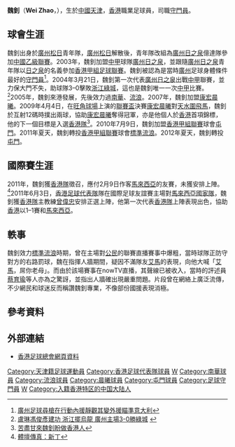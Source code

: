 {{for|[[魏徵|魏徵]]的祖父|魏釗 (北魏)}}
{{noteta|G1=足球}}{{Football player infobox
| playername  = 魏釗 <br> Wei Zhao
| image       = [[File:Wei_Zhao.JPG|300 px]]
| fullname    = 魏釗
| englishfullname = Wei Zhao
| height      = {{height|m=1.93}}
| nickname    = 偽鈔、堅定釗
| birth_date  = {{birth date and age|1983|8|29}}
| birth_place = [[中國|中國]][[天津|天津]]
| currentclub = 
| clubnumber  = 
| position    = [[守門員|守門員]]
| youthyears  = 1990–2002
| youthclubs  = [[廣東日之泉足球俱樂部|廣州松日]]
| years1 = 2002–2003
| clubs1 = [[廣東日之泉足球俱樂部|廣州億達]]
| caps1  = 19
| goals1 = 0
| years2 = 2003–2006
| clubs2 = [[廣東日之泉足球俱樂部|廣東日之泉]]
| caps2  = 1
| goals2 = 0
| years3 = 2003–2004
| clubs3 = → [[廣東日之泉足球俱樂部|香雪制藥]]
| caps3  = 19
| goals3 = 0
| years4 = 2004–2005
| clubs4 = → [[廣東日之泉足球俱樂部|日之泉]]
| caps4  = 23
| goals4 = 0
| years5 = 2005–2006
| clubs5 = → [[南華足球隊|南華]]
| caps5  = 11
| goals5 = 0
| years6 = 2006–2007
| clubs6 = [[香港流浪足球會|標準流浪]]
| caps6  = 15
| goals6 = 0
| years7 = 2007–2010
| clubs7 = [[晨曦足球會|香雪晨曦]]
| caps7  = 57
| goals7 = 0
| years8 =  2010–2011
| clubs8 = [[屯門體育會足球隊|屯門]]
| caps8  = 18
| goals8 = 0
| years9 = 2011–2012
| clubs9 = [[香港流浪足球會|標準流浪]]
| caps9  = 5
| goals9 = 0
| years10 = 2012–2013
| clubs10 = [[屯門體育會足球隊|屯門]]
| caps10  = 22
| goals10 = 0
| years11 = 2013–2014
| clubs11 = [[香港流浪足球會|標準流浪]]
| caps11  = 1
| goals11 = 0
| years12 = 2021–
| clubs12 = [[蒙地卡羅體育會|蒙地卡羅]]
| caps12  = 0
| goals12 = 0
| nationalyears1  = 2011–
| nationalteam1  = [[香港足球代表隊|香港]] 
| nationalcaps1  = 1
| nationalgoals1 = 0
}}
'''魏釗'''（'''Wei Zhao'''，{{bd|1983年|8月29日|||W魏}}），生於[[中國|中國]][[天津|天津]]，[[香港|香港]]職業足球員，司職[[守門員|守門員]]。

==球會生涯==
魏釗出身於[[廣州松日足球俱樂部|廣州松日]]青年隊，[[廣州松日足球俱樂部|廣州松日]]解散後，青年隊改組為[[廣州足球俱樂部|廣州日之泉]]億達隊參加[[中國足球乙級聯賽|中國乙級聯賽]]。2003年，魏釗加盟[[中甲|中甲]]球隊[[廣州足球俱樂部|廣州日之泉]]，並跟隨[[廣州足球俱樂部|廣州日之泉]]青年隊以[[廣州足球俱樂部|日之泉]]的名義參加[[香港甲組足球聯賽|香港甲組足球聯賽]]。魏釗被認為是當時[[廣州|廣州]]足球身體條件最好的[[守門員|守門員]]<ref>[http://sports.sina.com.cn/b/2005-01-14/13471351371.shtml 廣州足球尋槍在行動內援靜觀其變外援瞄準意大利]</ref>。2004年3月21日，魏釗第一次代表[[广州恒大足球俱乐部|廣州日之泉]]出戰[[中甲|中甲]]聯賽，並力保大門不失，助球隊3–0擊敗[[浙江綠城|浙江綠城]]，這也是魏釗唯一一次[[中甲|中甲]]比賽。 <ref>[http://news.sports.cn/china/chinab/news/2004-03-21/115160.html 盧琳馮俊彥建功 浙江擺烏龍 廣州主場3-0勝綠城] {{webarchive|url=https://web.archive.org/web/20050827035609/http://news.sports.cn/china/chinab/news/2004-03-21/115160.html |date=2005-08-27 }}</ref>2005年，魏釗來港發展，先後效力過[[南華足球隊|南華]]、[[香港流浪足球會|流浪]]。2007年，魏釗加盟[[康宏晨曦|康宏晨曦]]。2009年4月4日，在[[旺角球場|旺角球場]]上演的[[香港足球聯賽盃|聯賽盃]]決賽[[康宏晨曦|康宏晨曦]]對[[天水圍飛馬|天水圍飛馬]]，魏釗於互射12碼時撲出兩球，協助[[康宏晨曦|康宏晨曦]]奪得冠軍，亦是他個人於[[香港|香港]]首項錦標，他的下一個目標是入選[[香港足球代表隊|香港隊]]<ref>[http://hk.sports.yahoo.com/090410/42/3c10h.html 苦盡甘來魏釗盼做香港人]</ref>。2010年7月9日，魏釗加盟[[香港甲組聯賽|香港甲組聯賽]]球會[[屯門體育會足球隊|屯門]]。2011年夏天，魏釗轉投[[香港甲組聯賽|香港甲組聯賽]]球會[[香港流浪足球會|標準流浪]]。2012年夏天，魏釗轉投[[屯門體育會足球隊|屯門]]。

==國際賽生涯==
2011年，魏釗獲[[香港足球代表隊|香港隊]]徵召，應付2月9日作客[[馬來西亞國家足球隊|馬來西亞]]的友賽，未獲安排上陣。<ref>[http://hk.apple.nextmedia.com/template/apple/art_main.php?iss_id=20110201&sec_id=25391&subsec_id=25392&art_id=14932243 體壇傳真：新丁]</ref>2011年6月3日，[[香港足球代表隊|香港足球代表隊]]隊在國際足球友誼賽主場對[[馬來西亞國家足球隊|馬來西亞國家隊]]，魏釗獲[[香港足球代表隊|香港隊]]主教練[[曾偉忠|曾偉忠]]安排正選上陣，他第一次代表[[香港足球代表隊|香港隊]]上陣表現出色，協助[[香港足球代表隊|香港]]以1–1賽和[[馬來西亞國家足球隊|馬來西亞]]。

==軼事==
魏釗效力[[香港流浪足球會|標準流浪]]時期，曾在主場對[[公民足球隊|公民]]的聯賽直播賽事中爆粗，當時球隊正防守對方的右路罰球，魏在指揮人牆期間，疑因不滿隊友[[艾馬紐·約翰|艾馬]]的表現，向他大喊「[[艾馬紐·約翰|艾馬]]，屌你老母」。而由於該場賽事在nowTV直播，其聲線已被收入，當時的評述員[[蔡育瑜|蔡育瑜]]等人亦為之驚訝，並指出人牆確出現嚴重問題。片段曾在網絡上廣泛流傳，不少網民和球迷反而稱讚魏釗專業，不像部份國援表現消極。

==參考資料==
{{Reflist}}

==外部連結==
* [http://www.hkfa.com/zh-hk/player_view.php?player_id=32 香港足球總會網頁資料]

{{2004年廣州日之泉名單}}
{{屯門球員名單}}
{{DEFAULTSORT:Wei Zhao}}
[[Category:天津籍足球運動員|Category:天津籍足球運動員]]
[[Category:香港足球代表隊球員|Category:香港足球代表隊球員]]
[[Category:廣州足球俱樂部球員|W]]
[[Category:南華球員|Category:南華球員]]
[[Category:流浪球員|Category:流浪球員]]
[[Category:晨曦球員|Category:晨曦球員]]
[[Category:屯門球員|Category:屯門球員]]
[[Category:足球守門員|Category:足球守門員]]
[[Category:魏姓|W]]
[[Category:入籍香港特区的中国大陆人|Category:入籍香港特区的中国大陆人]]